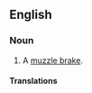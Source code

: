 ==English==

===Noun===
{{en-noun|sg=[[muzzle]] [[compensator]]}}

# A [[muzzle brake]].

====Translations====
{{trans-see|muzzle brake}}